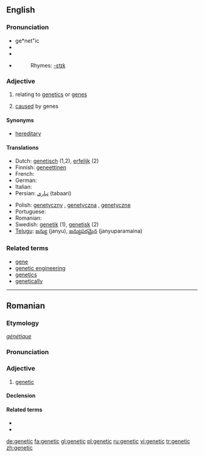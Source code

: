 ==English==

===Pronunciation===
* ge*net"ic
* {{AHD|jə-nĕt'ĭk}}
* {{IPA|/ʤəˈnetɪk/}}
* {{SAMPA|dZ@"netIk/}}
*: Rhymes: [[Rhymes:English:-ɛtɪk|-ɛtɪk]]

===Adjective===
{{en-adj}}

# {{genetics}} relating to [[genetics]] or [[gene]]s
# [[cause]]d by genes

====Synonyms====
* [[hereditary]]

====Translations====
{{top}}
* Dutch: [[genetisch]] (1,2), [[erfelijk]] (2)
* Finnish: [[geneettinen]]
* French: {{t+|fr|génétique}}
* German: {{t-|de|genetisch}}
* Italian: {{t+|it|genetico|m}}
* Persian: [[تباری]] (tabaari)
{{mid}}
* Polish: [[genetyczny]] {{m}}, [[genetyczna]] {{f}}, [[genetyczne]] {{f}}
* Portuguese: {{t-|pt|genético}}
* Romanian: {{t-|ro|genetic}}
* Swedish: [[genetik]] (1), [[genetisk]] (2)
* [[Telugu]]: [[జన్యు]] (janyu), [[జన్యుపరమైన]] (janyuparamaina)
{{bottom}}

===Related terms===
* [[gene]]
* [[genetic engineering]]
* [[genetics]]
* [[genetically]]

----

==Romanian==

===Etymology===
{{F.|ro}} ''[[génétique]]''

===Pronunciation===
{{IPA|[ʤe'ne.tik]|lang=ro}}

===Adjective===
{{ro-adj|4}}

# [[#English|genetic]]

====Declension====
{{ro-adj-4}}

====Related terms====
* {{l|ro|genă}}
* {{l|ro|genetică}}

[[de:genetic]]
[[fa:genetic]]
[[gl:genetic]]
[[pl:genetic]]
[[ru:genetic]]
[[vi:genetic]]
[[tr:genetic]]
[[zh:genetic]]